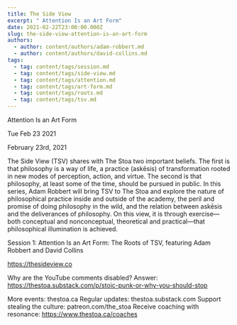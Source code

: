 ```yaml
---
title: The Side View
excerpt: " Attention Is an Art Form"
date: 2021-02-22T23:00:00.000Z
slug: the-side-view-attention-is-an-art-form
authors:
  - author: content/authors/adam-robbert.md
  - author: content/authors/david-collins.md
tags:
  - tag: content/tags/session.md
  - tag: content/tags/side-view.md
  - tag: content/tags/attention.md
  - tag: content/tags/art-form.md
  - tag: content/tags/roots.md
  - tag: content/tags/tsv.md
---
```




 Attention Is an Art Form

Tue Feb 23 2021

February 23rd, 2021

The Side View (TSV) shares with The Stoa two important beliefs. The first is that philosophy is a way of life, a practice (askēsis) of transformation rooted in new modes of perception, action, and virtue. The second is that philosophy, at least some of the time, should be pursued in public. In this series, Adam Robbert will bring TSV to The Stoa and explore the nature of philosophical practice inside and outside of the academy, the peril and promise of doing philosophy in the wild, and the relation between askēsis and the deliverances of philosophy. On this view, it is through exercise—both conceptual and nonconceptual, theoretical and practical—that philosophical illumination is achieved.

Session 1: Attention Is an Art Form: The Roots of TSV, featuring Adam Robbert and David Collins

https://thesideview.co

Why are the YouTube comments disabled? Answer: https://thestoa.substack.com/p/stoic-punk-or-why-you-should-stop

More events: thestoa.ca
Regular updates: thestoa.substack.com
Support stealing the culture: patreon.com/the_stoa
Receive coaching with resonance: https://www.thestoa.ca/coaches



